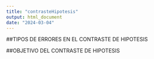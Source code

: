 ```yaml
---
title: "contrasteHipotesis"
output: html_document
date: "2024-03-04"
---
```

##TIPOS DE ERRORES EN EL CONTRASTE DE HIPOTESIS


##OBJETIVO DEL CONTRASTE DE HIPOTESIS
```r

```

